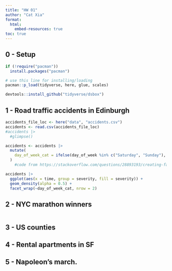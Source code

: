 ```yaml
---
title: "HW 01"
author: "Cat Xia"
format: 
  html:
    embed-resources: true
toc: true
---
```


## 0 - Setup

```r
if (!require("pacman")) 
  install.packages("pacman")

# use this line for installing/loading
pacman::p_load(tidyverse, here, glue, scales) 

devtools::install_github("tidyverse/dsbox")
```

## 1 - Road traffic accidents in Edinburgh
```r
accidents_file_loc <- here("data", "accidents.csv")
accidents <- read.csv(accidents_file_loc)
#accidents |> 
  #glimpse()
```


```r
accidents <- accidents |>
  mutate(
    day_of_week_cat = ifelse(day_of_week %in% c("Saturday", "Sunday"), "Weekend", "Weekday")
  )
    #code from https://stackoverflow.com/questions/28893193/creating-factor-variables-weekend-and-weekday-from-date

accidents |>
  ggplot(aes(x = time, group = severity, fill = severity)) +
  geom_density(alpha = 0.5) +
  facet_wrap(~day_of_week_cat, nrow = 2)

```

## 2 - NYC marathon winners

```r

```

## 3 - US counties

## 4 - Rental apartments in SF

## 5 - Napoleon’s march.
